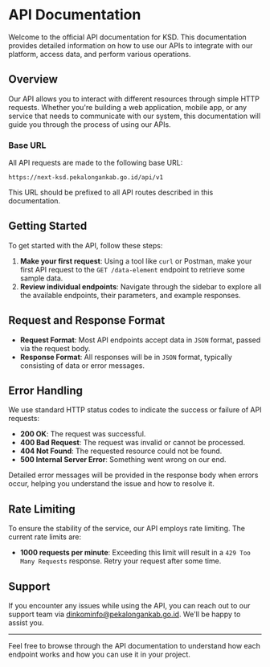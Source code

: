 # API Documentation

Welcome to the official API documentation for KSD. This documentation provides detailed information on how to use our APIs to integrate with our platform, access data, and perform various operations.

## Overview

Our API allows you to interact with different resources through simple HTTP requests. Whether you're building a web application, mobile app, or any service that needs to communicate with our system, this documentation will guide you through the process of using our APIs.

### Base URL

All API requests are made to the following base URL:
```
https://next-ksd.pekalongankab.go.id/api/v1

```

This URL should be prefixed to all API routes described in this documentation.

## Getting Started

To get started with the API, follow these steps:

1. **Make your first request**: Using a tool like `curl` or Postman, make your first API request to the `GET /data-element` endpoint to retrieve some sample data.
2. **Review individual endpoints**: Navigate through the sidebar to explore all the available endpoints, their parameters, and example responses.

## Request and Response Format

- **Request Format**: Most API endpoints accept data in `JSON` format, passed via the request body.
- **Response Format**: All responses will be in `JSON` format, typically consisting of data or error messages.

## Error Handling

We use standard HTTP status codes to indicate the success or failure of API requests:

- **200 OK**: The request was successful.
- **400 Bad Request**: The request was invalid or cannot be processed.
- **404 Not Found**: The requested resource could not be found.
- **500 Internal Server Error**: Something went wrong on our end.

Detailed error messages will be provided in the response body when errors occur, helping you understand the issue and how to resolve it.

## Rate Limiting

To ensure the stability of the service, our API employs rate limiting. The current rate limits are:

- **1000 requests per minute**: Exceeding this limit will result in a `429 Too Many Requests` response. Retry your request after some time.

## Support

If you encounter any issues while using the API, you can reach out to our support team via [dinkominfo@pekalongankab.go.id](mailto:dinkominfo@pekalongankab.go.id). We'll be happy to assist you.

---

Feel free to browse through the API documentation to understand how each endpoint works and how you can use it in your project.
